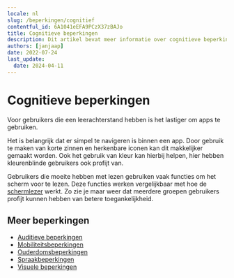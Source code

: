 ```yaml
---
locale: nl
slug: /beperkingen/cognitief
contentful_id: 6A1041eEFA9PCzX37zBAJo
title: Cognitieve beperkingen
description: Dit artikel bevat meer informatie over cognitieve beperkingen.
authors: [janjaap]
date: 2022-07-24
last_update:
  date: 2024-04-11
---
```


# Cognitieve beperkingen

Voor gebruikers die een leerachterstand hebben is het lastiger om apps te gebruiken.

Het is belangrijk dat er simpel te navigeren is binnen een app. Door gebruik te maken van korte zinnen en herkenbare iconen kan dit makkelijker gemaakt worden. Ook het gebruik van kleur kan hierbij helpen, hier hebben kleurenblinde gebruikers ook profijt van.

Gebruikers die moeite hebben met lezen gebruiken vaak functies om het scherm voor te lezen. Deze functies werken vergelijkbaar met hoe de [schermlezer](/nl/stats/schermlezer) werkt. Zo zie je maar weer dat meerdere groepen gebruikers profijt kunnen hebben van betere toegankelijkheid.

## Meer beperkingen

- [Auditieve beperkingen](/nl/artikelen/beperkingen/auditief)
- [Mobiliteitsbeperkingen](/nl/artikelen/beperkingen/mobiliteit)
- [Ouderdomsbeperkingen](/nl/artikelen/beperkingen/ouderdom)
- [Spraakbeperkingen](/nl/artikelen/beperkingen/spraak)
- [Visuele beperkingen](/nl/artikelen/beperkingen/visueel)
